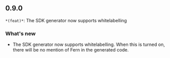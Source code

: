 ## 0.9.0
`*(feat)*`: The SDK generator now supports whitelabelling

### What's new
- The SDK generator now supports whitelabelling. When this is turned on, there will be no mention of Fern in the generated code.

